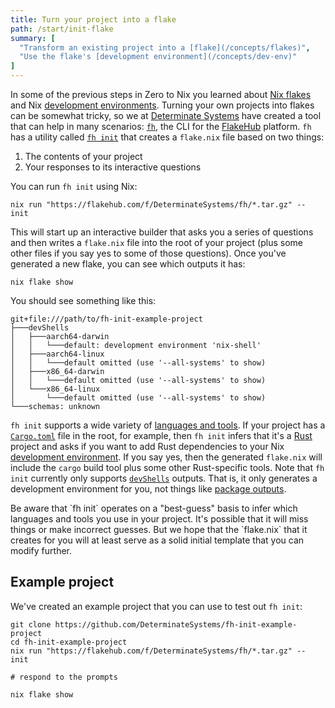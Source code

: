 ```yaml
---
title: Turn your project into a flake
path: /start/init-flake
summary: [
  "Transform an existing project into a [flake](/concepts/flakes)",
  "Use the flake's [development environment](/concepts/dev-env)"
]
---
```


In some of the previous steps in Zero to Nix you learned about [Nix flakes][flakes] and Nix [development environments][dev-env].
Turning your own projects into flakes can be somewhat tricky, so we at [Determinate Systems][detsys] have created a tool that can help in many scenarios: [`fh`][fh], the CLI for the [FlakeHub] platform.
`fh` has a utility called [`fh init`][fh-init] that creates a `flake.nix` file based on two things:

1. The contents of your project
1. Your responses to its interactive questions

You can run `fh init` using Nix:

```shell
nix run "https://flakehub.com/f/DeterminateSystems/fh/*.tar.gz" -- init
```

This will start up an interactive builder that asks you a series of questions and then writes a `flake.nix` file into the root of your project (plus some other files if you say yes to some of those questions).
Once you've generated a new flake, you can see which outputs it has:

```shell
nix flake show
```

You should see something like this:

```
git+file:///path/to/fh-init-example-project
├───devShells
│   ├───aarch64-darwin
│   │   └───default: development environment 'nix-shell'
│   ├───aarch64-linux
│   │   └───default omitted (use '--all-systems' to show)
│   ├───x86_64-darwin
│   │   └───default omitted (use '--all-systems' to show)
│   └───x86_64-linux
│       └───default omitted (use '--all-systems' to show)
└───schemas: unknown
```

`fh init` supports a wide variety of [languages and tools][handlers].
If your project has a [`Cargo.toml`][cargo-toml] file in the root, for example, then `fh init` infers that it's a [Rust] project and asks if you want to add Rust dependencies to your Nix [development environment][dev-env].
If you say yes, then the generated `flake.nix` will include the `cargo` build tool plus some other Rust-specific tools.
Note that `fh init` currently only supports [`devShells`][dev-env] outputs.
That is, it only generates a development environment for you, not things like [package outputs][packages].

<Admonition warning title="The limitations of `fh init`" id="fh-init-limitations" client:load>
Be aware that `fh init` operates on a "best-guess" basis to infer which languages and tools you use in your project.
It's possible that it will miss things or make incorrect guesses.
But we hope that the `flake.nix` that it creates for you will at least serve as a solid initial template that you can modify further.
</Admonition>

## Example project

We've created an example project that you can use to test out `fh init`:

```shell
git clone https://github.com/DeterminateSystems/fh-init-example-project
cd fh-init-example-project
nix run "https://flakehub.com/f/DeterminateSystems/fh/*.tar.gz" -- init

# respond to the prompts

nix flake show
```

[cargo-toml]: https://doc.rust-lang.org/cargo/reference/manifest.html
[detsys]: https://determinate.systems
[dev-env]: /concepts/dev-env
[fh]: https://github.com/DeterminateSystems/fh
[fh-init]: https://github.com/determinateSystems/fh#initialize-a-new-flakenix-from-scratch
[flakehub]: /concepts/flakehub
[flakes]: /concepts/flakes
[handlers]: https://github.com/DeterminateSystems/fh/tree/main/src/cli/cmd/init/handlers
[packages]: /concepts/packages
[rust]: https://rust-lang.org
